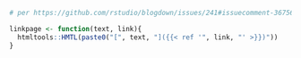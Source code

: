 ```r
# per https://github.com/rstudio/blogdown/issues/241#issuecomment-367566753

linkpage <- function(text, link){
  htmltools::HMTL(paste0("[", text, "]({{< ref '", link, "' >}})"))
}
```
